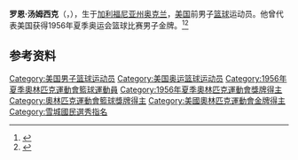 {{NoteTA|G1=Sports}}
'''罗恩·汤姆西克'''（{{lang-en|Ron Tomsic}}，{{bd|1933年|4月3日||}}），生于[[加利福尼亚州|加利福尼亚州]][[奥克兰_(加利福尼亚州)|奥克兰]]，[[美国|美国]]前男子[[篮球|篮球]]运动员。他曾代表美国获得1956年夏季奥运会篮球比赛男子金牌。<ref>{{Cite web|title=Ronald TOMSIC|url=https://www.olympic.org/ronald-tomsic|accessdate=2021-04-08|work=International Olympic Committee}}</ref><ref>{{cite web|url=https://www.olympedia.org/athletes/7235|title=Ron Tomsic|work=Olympedia|accessdate=2021-04-09}}</ref>

== 参考资料 ==
{{reflist}}

{{1956年夏季奥运会美国男子篮球阵容}}

{{Authority control}}
{{DEFAULTSORT:Tomsic, Ron}}
[[Category:美国男子篮球运动员|Category:美国男子篮球运动员]]
[[Category:美国奥运篮球运动员|Category:美国奥运篮球运动员]]
[[Category:1956年夏季奧林匹克運動會籃球運動員|Category:1956年夏季奧林匹克運動會籃球運動員]]
[[Category:1956年夏季奧林匹克運動會獎牌得主|Category:1956年夏季奧林匹克運動會獎牌得主]]
[[Category:奧林匹克運動會籃球獎牌得主|Category:奧林匹克運動會籃球獎牌得主]]
[[Category:美國奧林匹克運動會金牌得主|Category:美國奧林匹克運動會金牌得主]]
[[Category:雪城國民選秀指名|Category:雪城國民選秀指名]]
